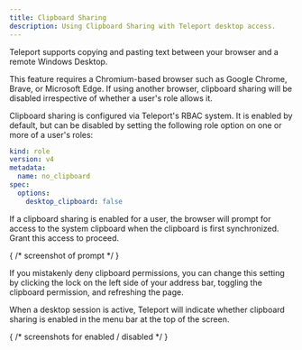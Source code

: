 ```yaml
---
title: Clipboard Sharing
description: Using Clipboard Sharing with Teleport desktop access.
---
```


Teleport supports copying and pasting text between your browser and a remote
Windows Desktop.

<Admonition type="note">
This feature requires a Chromium-based browser such as Google Chrome, Brave,
or Microsoft Edge. If using another browser, clipboard sharing will be disabled
irrespective of whether a user's role allows it.
</Admonition>

Clipboard sharing is configured via Teleport's RBAC system. It is enabled by default,
but can be disabled by setting the following role option on one or more of a user's
roles:

```yaml
kind: role
version: v4
metadata:
  name: no_clipboard
spec:
  options:
    desktop_clipboard: false
```

If a clipboard sharing is enabled for a user, the browser will prompt for access
to the system clipboard when the clipboard is first synchronized. Grant this access to
proceed.

{
    /* screenshot of prompt */
}

If you mistakenly deny clipboard permissions, you can change this setting by
clicking the lock on the left side of your address bar, toggling the clipboard
permission, and refreshing the page.

When a desktop session is active, Teleport will indicate whether clipboard sharing
is enabled in the menu bar at the top of the screen.

{
    /* screenshots for enabled / disabled */
}
